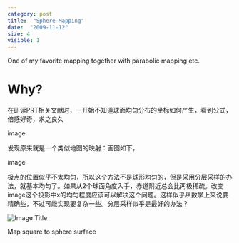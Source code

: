 ```yaml
---
category: post
title:  "Sphere Mapping"
date:  "2009-11-12"
size: 4
visible: 1
---
```


One of my favorite mapping together with parabolic mapping etc.

# Why?



在研读PRT相关文献时，一开始不知道球面均匀分布的坐标如何产生，看到公式，倍感好奇，求之良久

image

发现原来就是一个类似地图的映射：画图如下，

image

极点的位置似乎不太均匀，所以这个方法不是球形均匀的，但是采用分层采样的办法，就基本均匀了。如果从2个球面角度入手，赤道附近总会比两极稀疏。改变image这个投影中x的均匀程度应该可以解决这个问题。这样似乎从数学上来说要精确些，不过可能实现要复杂一些。分层采样似乎是最好的办法？

![Image Title](../images/blog/2009/image.png)



Map square to sphere surface 
